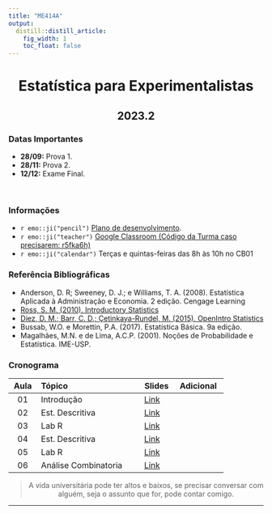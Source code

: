 ```yaml
---
title: "ME414A"
output:
  distill::distill_article: 
    fig_width: 1
    toc_float: false  
---
```


<center>

# Estatística para Experimentalistas

## 2023.2

</center>

### Datas Importantes


- **28/09:** Prova 1.
- **28/11:** Prova 2.
- **12/12:** Exame Final.


</br>

### Informações 

- `r emo::ji("pencil")` [Plano de desenvolvimento]().
- `r emo::ji("teacher")` [Google Classroom  (Código da Turma caso precisarem: r5fka6h)](https://classroom.google.com/c/NjE2NDAwNDIwMTEw)
- `r emo::ji("calendar")` Terças e quintas-feiras das 8h às 10h no CB01



### Referência Bibliográficas

- Anderson, D. R; Sweeney, D. J.; e Williams, T. A. (2008). Estatística Aplicada à Administração e Economia. 2 edição. Cengage Learning
- [Ross, S. M. (2010). Introductory Statistics](http://www.sciencedirect.com/science/book/9780123743886)
- [Diez, D. M.; Barr, C. D.; Çetinkaya-Rundel, M. (2015).  OpenIntro Statistics](https://drive.google.com/file/d/0B-DHaDEbiOGkY1FCdEJFNGV1Ym8/view)
- Bussab, W.O. e Morettin, P.A. (2017). Estatística Básica. 9a edição.
- Magalhães, M.N. e de Lima, A.C.P. (2001). Noções de Probabilidade e Estatística. IME-USP.




### **Cronograma**



| Aula  | Tópico                 | Slides | Adicional  |
|:-----:|:-----------------------|--------|------------|
| 01    | Introdução  | [Link](https://github.com/ctruciosm/ME414-unicamp/blob/main/ME414_Aula01.pdf) | 
| 02    | Est. Descritiva | [Link](https://github.com/ctruciosm/ME414-unicamp/blob/main/ME414_Aula02.pdf) | 
| 03    | Lab R | [Link](https://github.com/ctruciosm/ME414-unicamp/blob/main/ME414_LabR_01.ipynb) | 
| 04    | Est. Descritiva | [Link](https://github.com/ctruciosm/ME414-unicamp/blob/main/ME414_Aula04.pdf) | 
| 05 | Lab R | [Link](https://github.com/ctruciosm/ME414-unicamp/blob/main/LabR02_ME414.ipynb) |
| 06 | Análise Combinatoria | [Link](https://github.com/ctruciosm/ME414-unicamp/blob/main/ME414_Aula06.pdf)


<center>


<center>

> A vida universitária pode ter altos e baixos, se precisar conversar com alguém, seja o assunto que for, pode contar comigo. 

</center>



---- 